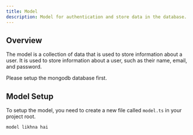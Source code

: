 ```yaml
---
title: Model
description: Model for authentication and store data in the database.
---
```



## Overview

The model is a collection of data that is used to store information about a user. It is used to store information about a user, such as their name, email, and password.

<Callout type="info" title="Note">
  Please setup the mongodb database first.
</Callout>

## Model Setup

To setup the model, you need to create a new file called `model.ts` in your project root.

```ts
model likhna hai
``` 
